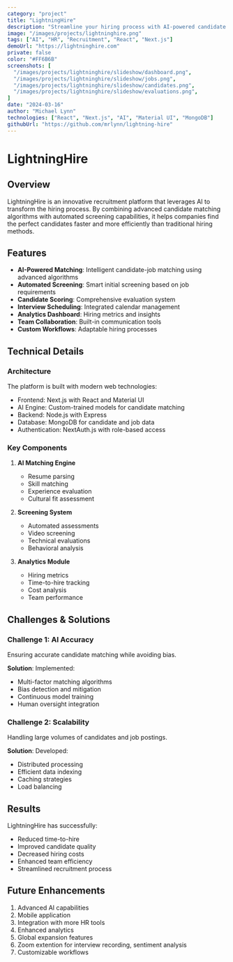 ```yaml
---
category: "project"
title: "LightningHire"
description: "Streamline your hiring process with AI-powered candidate matching and automated screening."
image: "/images/projects/lightninghire.png"
tags: ["AI", "HR", "Recruitment", "React", "Next.js"]
demoUrl: "https://lightninghire.com"
private: false
color: "#FF6B6B"
screenshots: [
  "/images/projects/lightninghire/slideshow/dashboard.png",
  "/images/projects/lightninghire/slideshow/jobs.png",
  "/images/projects/lightninghire/slideshow/candidates.png",
  "/images/projects/lightninghire/slideshow/evaluations.png",
]
date: "2024-03-16"
author: "Michael Lynn"
technologies: ["React", "Next.js", "AI", "Material UI", "MongoDB"]
githubUrl: "https://github.com/mrlynn/lightning-hire"
---
```


# LightningHire

## Overview
LightningHire is an innovative recruitment platform that leverages AI to transform the hiring process. By combining advanced candidate matching algorithms with automated screening capabilities, it helps companies find the perfect candidates faster and more efficiently than traditional hiring methods.

## Features
- **AI-Powered Matching**: Intelligent candidate-job matching using advanced algorithms
- **Automated Screening**: Smart initial screening based on job requirements
- **Candidate Scoring**: Comprehensive evaluation system
- **Interview Scheduling**: Integrated calendar management
- **Analytics Dashboard**: Hiring metrics and insights
- **Team Collaboration**: Built-in communication tools
- **Custom Workflows**: Adaptable hiring processes

## Technical Details

### Architecture
The platform is built with modern web technologies:
- Frontend: Next.js with React and Material UI
- AI Engine: Custom-trained models for candidate matching
- Backend: Node.js with Express
- Database: MongoDB for candidate and job data
- Authentication: NextAuth.js with role-based access

### Key Components
1. **AI Matching Engine**
   - Resume parsing
   - Skill matching
   - Experience evaluation
   - Cultural fit assessment

2. **Screening System**
   - Automated assessments
   - Video screening
   - Technical evaluations
   - Behavioral analysis

3. **Analytics Module**
   - Hiring metrics
   - Time-to-hire tracking
   - Cost analysis
   - Team performance

## Challenges & Solutions

### Challenge 1: AI Accuracy
Ensuring accurate candidate matching while avoiding bias.

**Solution**: Implemented:
- Multi-factor matching algorithms
- Bias detection and mitigation
- Continuous model training
- Human oversight integration

### Challenge 2: Scalability
Handling large volumes of candidates and job postings.

**Solution**: Developed:
- Distributed processing
- Efficient data indexing
- Caching strategies
- Load balancing

## Results
LightningHire has successfully:
- Reduced time-to-hire
- Improved candidate quality
- Decreased hiring costs
- Enhanced team efficiency
- Streamlined recruitment process

## Future Enhancements
1. Advanced AI capabilities
2. Mobile application
3. Integration with more HR tools
4. Enhanced analytics
5. Global expansion features 
6. Zoom extention for interview recording, sentiment analysis
7. Customizable workflows
